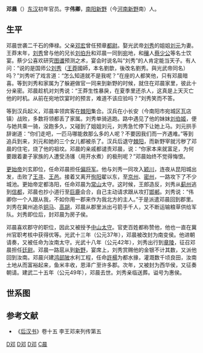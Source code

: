 '''邓晨'''（{{bd|前1世紀||49年}}）[[东汉|东汉]]初年官员。字'''伟卿'''，[[南阳|南阳]][[新野|新野]]（今[[河南|河南]][[新野|新野]]南）人。

== 生平 ==
邓晨世袭二千石的俸禄。父亲[[邓宏|邓宏]]曾任预章[[都尉|都尉]]。娶光武帝[[刘秀|刘秀]]的姐姐[[新野公主|刘元]]为妻。王莽末年，[[刘秀|刘秀]]曾与他的兄长[[刘伯升|刘伯升]]和邓晨一同到[[宛|宛]]地，和[[穰|穰]]人[[蔡少公|蔡少公]]等名士饮宴。蔡少公喜欢研究[[图谶|图谶]]预测之术，宴会时说名叫“刘秀”的人肯定能当天子。有人问：“说的是国师公[[刘歆|刘秀]]（[[王莽|王莽]]國師，本名劉歆，後改名劉秀。與光武帝同名）吗？”刘秀听了戏言道：“怎么知道就不是我呢？”在座的人都笑他，只有邓晨暗喜。等到刘秀和家属为了躲避做官一同来到新野的时候，就住在邓晨家里，彼此十分亲密。邓晨趁机对刘秀说：“王莽生性暴戾，在夏季里还杀人，这真是上天灭亡他的时机。从前在宛地饮宴时的预言，难道不该应验吗？”刘秀笑而不答。

等到汉兵起义，邓晨率领宾客在[[棘阳|棘阳]]集合。汉兵在小长安（今南阳市宛城区瓦店镇）战败，多数将领都丢了家属。刘秀单骑逃跑。路中遇见了他的妹妹[[刘伯姬|刘伯姬]]，便与她共乘一骑，没跑多久，又碰到了姐姐刘元，刘秀急忙停下让她上马。刘元拱手辞谢道：“你们走吧，一匹马哪能救那么多的人呢？不要因我们而一齐遇难。”等到追兵到来，刘元和她的三个女儿都被杀了。汉兵后退守[[棘阳|棘阳]]，而新野宰就污秽了邓晨的住宅，烧了他的祖坟。邓晨的亲戚都谴责邓晨，说：“你家本来就富足，为何要跟着妻子家族的人遭受汤镬（用开水煮）的极刑呢？”邓晨始终不觉得悔恨。

[[更始帝|更始帝]]刘玄即位，任命邓晨担任[[偏将军|偏将军]]。他与刘秀一同攻入[[颖川|颖川]]，连夜从昆阳城出发，击败了[[王寻|王寻]]、[[王邑_(新朝)|王邑]]。接着又离开[[徇阳|徇阳]]翟以东，至[[京州|京州]]、[[密州|密州]]，一路攻下了不少城池。更始帝定都洛阳，任命邓晨为[[常山|常山]]太守。这时候，王郎造反，刘秀从[[蓟州|蓟州]]逃到[[信都|信都]]，邓晨也抄小道行至[[巨鹿|巨鹿]]会合，自己主动请求跟从攻打[[邯郸|邯郸]]。刘秀说：“伟卿你一个人跟从我，不如你用一郡来作为我北方的主人。”于是派遣邓晨回到郡里。刘秀在冀州追杀[[铜马|铜马]]、[[高胡|高胡]]，邓晨从郡里派出弓箭手千人，又不断运输粮草供给军队。刘秀即位后，封邓晨为房子侯。

邓晨喜欢郡守的职位，因此又被授予[[中山太守|中山太守]]。官吏百姓都称赞他，他也一直在冀州官职考核中获得优等。光武十三年（公元37年），邓晨被改封为南变侯。他进朝请奏，又被任命为汝南太守。光武十八年（公元42年），刘秀出行到[[章陵|章陵]]，征召邓晨担任[[廷尉|廷尉]]。邓晨一路扈从到[[新野|新野]]，宴席上，刘秀赏赐他的金银不计其数，又派他回到汝南。邓晨兴建[[鸿郤陂|鸿郤陂]]水利工程，任命[[許楊|許楊]]为都水掾，灌溉数千顷良田，汝南土地从而富裕起来，鱼米丰收，恩泽广至许多郡。次年，又被封为西华侯，又征奏朝请。建武二十五年（公元49年），邓晨去世。刘秀亲临送葬。谥号为惠侯。

==世系图==
<center>
{{Chart/start}}
{{Chart | | | | | Lo |Lo=[[邓隆_(西汉)|邓隆]]}}
{{Chart | | | | | |!|}}
{{Chart | | | | | Xu |Xu=[[邓勋|邓勋]]}}
{{Chart | | | | | |!| }}
{{Chart | | | | | Ho |Ho=[[邓宏|邓宏]]}}
{{Chart | |,|-|-|-|^|-|-|-|.| }}
{{Chart | Mo | | | | | | Ch |Mo=□|Ch=西华惠侯[[邓晨|邓晨]]}}
{{Chart | |!| | | |,|-|-|-|(| }}
{{Chart | Fe | | Fa | | Ta |Fe=[[邓奉|邓奉]]|Fa=吴房侯[[邓汎|邓汎]]|Ta=武当侯[[邓棠|邓棠]]}}
{{Chart | | | | | | | | | |!| }}
{{Chart | | | | | | | | | Gu |Gu=武当侯[[邓固|邓固]]}}
{{Chart | | | | | | | | | |!| }}
{{Chart | | | | | | | | | Gu |Gu=武当侯[[邓国_(东汉)|邓国]]}}
{{Chart | | | | | | | | | |!| }}
{{Chart | | | | | | | | | Fu |Fu=武当侯[[邓福|邓福]]}}
{{Chart/end}}
</center>

==参考文献==
*《[[后汉书|后汉书]]》卷十五 李王邓来列传第五

[[Category:東汉政治人物|D邓]]
[[Category:東汉軍事人物|D邓]]
[[Category:新野人|D邓]]
[[Category:鄧姓|C晨]]